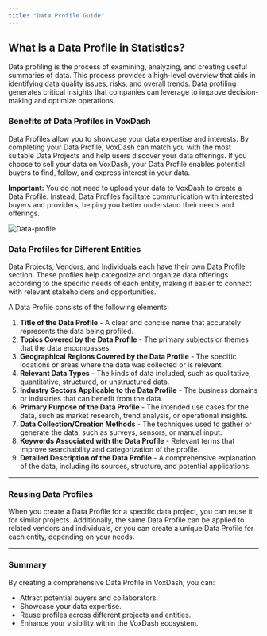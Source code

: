 ```yaml
---
title: "Data Profile Guide"
---
```


## **What is a Data Profile in Statistics?**  

Data profiling is the process of examining, analyzing, and creating useful summaries of data. This process provides a high-level overview that aids in identifying data quality issues, risks, and overall trends. Data profiling generates critical insights that companies can leverage to improve decision-making and optimize operations.

### **Benefits of Data Profiles in VoxDash**

Data Profiles allow you to showcase your data expertise and interests. By completing your Data Profile, VoxDash can match you with the most suitable Data Projects and help users discover your data offerings. If you choose to sell your data on VoxDash, your Data Profile enables potential buyers to find, follow, and express interest in your data.

**Important:** You do not need to upload your data to VoxDash to create a Data Profile. Instead, Data Profiles facilitate communication with interested buyers and providers, helping you better understand their needs and offerings.

<Frame>
  <img src="/images/data-profile.png" alt="Data-profile" style={{ borderRadius: '0.5rem' }} />
</Frame>

### **Data Profiles for Different Entities**

Data Projects, Vendors, and Individuals each have their own Data Profile section. These profiles help categorize and organize data offerings according to the specific needs of each entity, making it easier to connect with relevant stakeholders and opportunities.

A Data Profile consists of the following elements:

1. **Title of the Data Profile** \- A clear and concise name that accurately represents the data being profiled.  
2. **Topics Covered by the Data Profile** \- The primary subjects or themes that the data encompasses.  
3. **Geographical Regions Covered by the Data Profile** \- The specific locations or areas where the data was collected or is relevant.  
4. **Relevant Data Types** \- The kinds of data included, such as qualitative, quantitative, structured, or unstructured data.  
5. **Industry Sectors Applicable to the Data Profile** \- The business domains or industries that can benefit from the data.  
6. **Primary Purpose of the Data Profile** \- The intended use cases for the data, such as market research, trend analysis, or operational insights.  
7. **Data Collection/Creation Methods** \- The techniques used to gather or generate the data, such as surveys, sensors, or manual input.  
8. **Keywords Associated with the Data Profile** \- Relevant terms that improve searchability and categorization of the profile.  
9. **Detailed Description of the Data Profile** \- A comprehensive explanation of the data, including its sources, structure, and potential applications.

---

### **Reusing Data Profiles**

When you create a Data Profile for a specific data project, you can reuse it for similar projects. Additionally, the same Data Profile can be applied to related vendors and individuals, or you can create a unique Data Profile for each entity, depending on your needs.

---

### **Summary**

By creating a comprehensive Data Profile in VoxDash, you can:

* Attract potential buyers and collaborators.  
* Showcase your data expertise.  
* Reuse profiles across different projects and entities.  
* Enhance your visibility within the VoxDash ecosystem.
